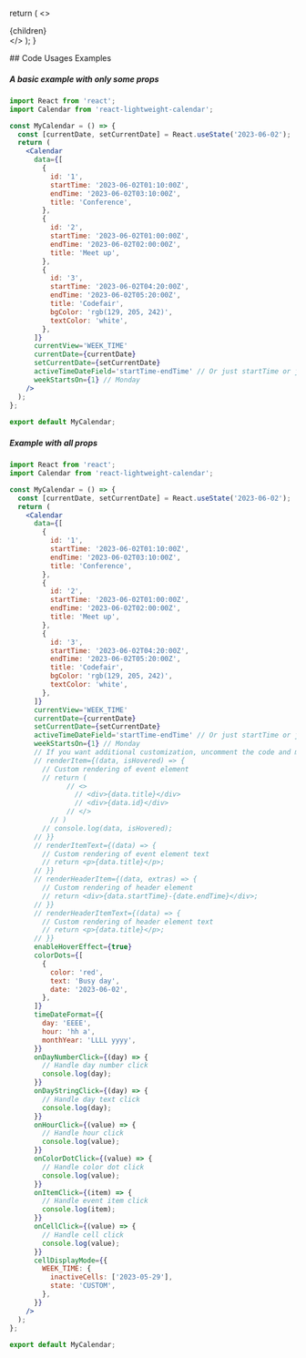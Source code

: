 
  return (
    <>
      <Meta
        description="React Calendar Usages page: Explore our React Lightweight Calendar Component documentation! A powerful, customizable tool for visualizing entities, perfect for tailored calendar solutions. Learn more here."
        keywords="react calendar typescript, react custom calendar, react calendar component, react calendar component with events, calendar component react, schedule react component, calendar react component, calendar for react, react component calendar, React Calendar, React Event Calendar, React Timeline Calendar, React Google Calendar"
        title="React Calendar Usages"
        canonical="https://calendar-react.com/usages"
      />
      <div>
        {children}
      </div>
    </>
  );
}

<wrapper>
  ## Code Usages Examples

  ##### A basic example with only some props

  ```jsx
  import React from 'react';
  import Calendar from 'react-lightweight-calendar';

  const MyCalendar = () => {
    const [currentDate, setCurrentDate] = React.useState('2023-06-02');
    return (
      <Calendar
        data={[
          {
            id: '1',
            startTime: '2023-06-02T01:10:00Z',
            endTime: '2023-06-02T03:10:00Z',
            title: 'Conference',
          },
          {
            id: '2',
            startTime: '2023-06-02T01:00:00Z',
            endTime: '2023-06-02T02:00:00Z',
            title: 'Meet up',
          },
          {
            id: '3',
            startTime: '2023-06-02T04:20:00Z',
            endTime: '2023-06-02T05:20:00Z',
            title: 'Codefair',
            bgColor: 'rgb(129, 205, 242)',
            textColor: 'white',
          },
        ]}
        currentView='WEEK_TIME'
        currentDate={currentDate}
        setCurrentDate={setCurrentDate}
        activeTimeDateField='startTime-endTime' // Or just startTime or just endTime
        weekStartsOn={1} // Monday
      />
    );
  };
        
  export default MyCalendar;

  ```

  ##### Example with all props
  
  ```jsx
  import React from 'react';
  import Calendar from 'react-lightweight-calendar';

  const MyCalendar = () => {
    const [currentDate, setCurrentDate] = React.useState('2023-06-02');
    return (
      <Calendar
        data={[
          {
            id: '1',
            startTime: '2023-06-02T01:10:00Z',
            endTime: '2023-06-02T03:10:00Z',
            title: 'Conference',
          },
          {
            id: '2',
            startTime: '2023-06-02T01:00:00Z',
            endTime: '2023-06-02T02:00:00Z',
            title: 'Meet up',
          },
          {
            id: '3',
            startTime: '2023-06-02T04:20:00Z',
            endTime: '2023-06-02T05:20:00Z',
            title: 'Codefair',
            bgColor: 'rgb(129, 205, 242)',
            textColor: 'white',
          },
        ]}
        currentView='WEEK_TIME'
        currentDate={currentDate}
        setCurrentDate={setCurrentDate}
        activeTimeDateField='startTime-endTime' // Or just startTime or just endTime
        weekStartsOn={1} // Monday
        // If you want additional customization, uncomment the code and make the appropriate changes
        // renderItem={(data, isHovered) => {
          // Custom rendering of event element
          // return (
                // <>
                  // <div>{data.title}</div>
                  // <div>{data.id}</div>
                // </>
            // )
          // console.log(data, isHovered);
        // }}
        // renderItemText={(data) => {
          // Custom rendering of event element text
          // return <p>{data.title}</p>;
        // }}
        // renderHeaderItem={(data, extras) => {
          // Custom rendering of header element
          // return <div>{data.startTime}-{date.endTime}</div>;
        // }}
        // renderHeaderItemText={(data) => {
          // Custom rendering of header element text
          // return <p>{data.title}</p>;
        // }}
        enableHoverEffect={true}
        colorDots={[
          {
            color: 'red',
            text: 'Busy day',
            date: '2023-06-02',
          },
        ]}
        timeDateFormat={{
          day: 'EEEE',
          hour: 'hh a',
          monthYear: 'LLLL yyyy',
        }}
        onDayNumberClick={(day) => {
          // Handle day number click
          console.log(day);
        }}
        onDayStringClick={(day) => {
          // Handle day text click
          console.log(day);
        }}
        onHourClick={(value) => {
          // Handle hour click
          console.log(value);
        }}
        onColorDotClick={(value) => {
          // Handle color dot click
          console.log(value);
        }}
        onItemClick={(item) => {
          // Handle event item click
          console.log(item);
        }}
        onCellClick={(value) => {
          // Handle cell click
          console.log(value);
        }}
        cellDisplayMode={{
          WEEK_TIME: {
            inactiveCells: ['2023-05-29'],
            state: 'CUSTOM',
          },
        }}
      />
    );
  };
        
  export default MyCalendar;
  ```
</wrapper>